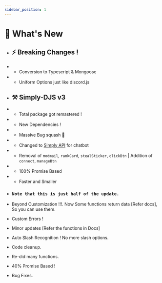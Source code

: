 ```yaml
---
sidebar_position: 1
---
```


# 🎉 What's New

- ## ⚡ Breaking Changes !
- - Conversion to Typescript & Mongoose
- - Uniform Options just like discord.js

- ## ⚒ Simply-DJS v3
- - Total package got remastered !
- - New Dependencies !
- - Massive Bug squash 🐞
- - Changed to [Simply API](https://simplyapi.js.org) for chatbot
- - Removal of `modmail`, `rankCard`, `stealSticker`, `clickBtn` | Addition of `connect`, `manageBtn`
- - 100% Promise Based
- - Faster and Smaller

- ### `Note that this is just half of the update.`

- Beyond Customization !!!. Now Some functions return data [Refer docs], So you can use them.
- Custom Errors !
- Minor updates [Refer the functions in Docs]
- Auto Slash Recognition ! No more slash options.
- Code cleanup.
- Re-did many functions.
- 40% Promise Based !
- Bug Fixes.